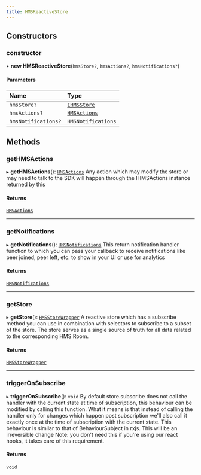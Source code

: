 ```yaml
---
title: HMSReactiveStore
---
```


## Constructors

### constructor

• **new HMSReactiveStore**(`hmsStore?`, `hmsActions?`, `hmsNotifications?`)

#### Parameters

| Name                | Type                                                                |
| :------------------ | :------------------------------------------------------------------ |
| `hmsStore?`         | [`IHMSStore`](/api-references/javascript/v2/interfaces/IHMSStore)   |
| `hmsActions?`       | [`HMSActions`](/api-references/javascript/v2/interfaces/HMSActions) |
| `hmsNotifications?` | `HMSNotifications`                                                  |

## Methods

### getHMSActions

▸ **getHMSActions**(): [`HMSActions`](/api-references/javascript/v2/interfaces/HMSActions)
Any action which may modify the store or may need to talk to the SDK will happen
through the IHMSActions instance returned by this

#### Returns

[`HMSActions`](/api-references/javascript/v2/interfaces/HMSActions)

---

### getNotifications

▸ **getNotifications**(): [`HMSNotifications`](/api-references/javascript/v2/interfaces/HMSNotifications)
This return notification handler function to which you can pass your callback to
receive notifications like peer joined, peer left, etc. to show in your UI or use
for analytics

#### Returns

[`HMSNotifications`](/api-references/javascript/v2/interfaces/HMSNotifications)

---

### getStore

▸ **getStore**(): [`HMSStoreWrapper`](/api-references/javascript/v2/interfaces/HMSStoreWrapper)
A reactive store which has a subscribe method you can use in combination with selectors
to subscribe to a subset of the store. The store serves as a single source of truth for
all data related to the corresponding HMS Room.

#### Returns

[`HMSStoreWrapper`](/api-references/javascript/v2/interfaces/HMSStoreWrapper)

---

### triggerOnSubscribe

▸ **triggerOnSubscribe**(): `void`
By default store.subscribe does not call the handler with the current state at time of subscription,
this behaviour can be modified by calling this function. What it means is that instead of calling the
handler only for changes which happen post subscription we'll also call it exactly once at the time
of subscription with the current state. This behaviour is similar to that of BehaviourSubject in rxjs.
This will be an irreversible change
Note: you don't need this if you're using our react hooks, it takes care of this requirement.

#### Returns

`void`
